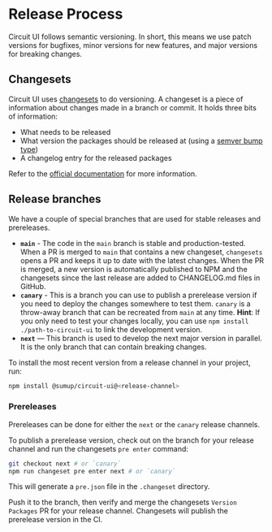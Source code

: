 
<Meta title="Contributing/Release Process" />

# Release Process

Circuit UI follows semantic versioning. In short, this means we use patch versions for bugfixes, minor versions for new features, and major versions for breaking changes.

## Changesets

Circuit UI uses [changesets](https://github.com/atlassian/changesets) to do versioning. A changeset is a piece of information about changes made in a branch or commit. It holds three bits of information:

- What needs to be released
- What version the packages should be released at (using a [semver bump type](https://semver.org/))
- A changelog entry for the released packages

Refer to the [official documentation](https://github.com/atlassian/changesets/blob/main/docs/adding-a-changeset.md#i-am-in-a-multi-package-repository-a-mono-repo) for more information.

## Release branches

We have a couple of special branches that are used for stable releases and prereleases.

- **`main`** - The code in the `main` branch is stable and production-tested. When a PR is merged to `main` that contains a new changeset, `changesets` opens a PR and keeps it up to date with the latest changes. When the PR is merged, a new version is automatically published to NPM and the changesets since the last release are added to CHANGELOG.md files in GitHub.
- **`canary`** - This is a branch you can use to publish a prerelease version if you need to deploy the changes somewhere to test them. `canary` is a throw-away branch that can be recreated from `main` at any time. **Hint**: If you only need to test your changes locally, you can use `npm install ./path-to-circuit-ui` to link the development version.
- **`next`** — This branch is used to develop the next major version in parallel. It is the only branch that can contain breaking changes.

To install the most recent version from a release channel in your project, run:

```bash
npm install @sumup/circuit-ui@<release-channel>
```

### Prereleases

Prereleases can be done for either the `next` or the `canary` release channels.

To publish a prerelease version, check out on the branch for your release channel and run the changesets `pre enter` command:

```bash
git checkout next # or `canary`
npm run changeset pre enter next # or `canary`
```

This will generate a `pre.json` file in the `.changeset` directory.

Push it to the branch, then verify and merge the changesets `Version Packages` PR for your release channel. Changesets will publish the prerelease version in the CI.
